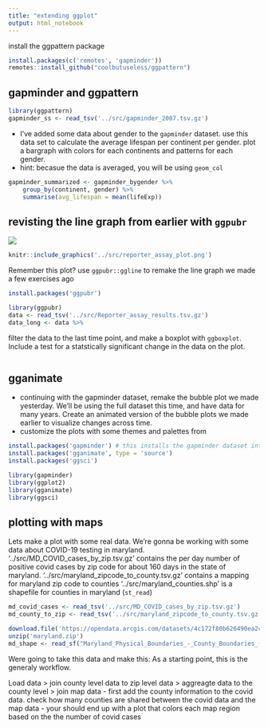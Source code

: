 ```yaml
---
title: "extending ggplot"
output: html_notebook
---
```



install the ggpattern package 

```r
install.packages(c('remotes', 'gapminder'))
remotes::install_github("coolbutuseless/ggpattern")
```

## gapminder and ggpattern

```r

library(ggpattern)
gapminder_ss <- read_tsv('../src/gapminder_2007.tsv.gz')
```

- I've added some data about gender to the `gapminder` dataset. use this data set to calculate the average lifespan per continent per gender. plot a bargraph with colors for each continents and patterns for each gender. 
- hint: becasue the data is averaged, you will be using `geom_col`

```r
gapminder_summarized <- gapminder_bygender %>% 
    group_by(continent, gender) %>% 
    summarise(avg_lifespan = mean(lifeExp))

```



## revisting the line graph from earlier with `ggpubr`

![](../src/reporter_assay_plot.png)

```r
knitr::include_graphics('../src/reporter_assay_plot.png')
```


Remember this plot?
use `ggpubr::ggline` to remake the line graph we made a few exercises ago

```r
install.packages('ggpubr')
```

```r

library(ggpubr)
data <- read_tsv('../src/Reporter_assay_results.tsv.gz')
data_long <- data %>% 

```




filter the data to the last time point, and make a boxplot with `ggboxplot`. Include a test for a statstically significant change in the data on the plot. 
```r

```


## gganimate

- continuing with the gapminder dataset, remake the bubble plot we made yesterday. We'll be using the full dataset this time, and have data for many years. Create an animated version of the bubble plots we made earlier to visualize changes across time. 
- customize the plots with some themes and palettes from 

```r
install.packages('gapminder') # this installs the gapminder dataset into R
install.packages('gganimate', type = 'source')
install.packages('ggsci')
```


```r
library(gapminder)
library(ggplot2)
library(gganimate)
library(ggsci)


```



## plotting with maps 

Lets make a plot with some real data. We're gonna be working with some data about COVID-19 testing in maryland. 
'../src/MD_COVID_cases_by_zip.tsv.gz' contains the per day number of positive covid cases by zip code for about 160 days in the state of maryland. 
'../src/maryland_zipcode_to_county.tsv.gz' contains a mapping for maryland zip code to counties
'../src/maryland_counties.shp' is a shapefile for counties in maryland (`st_read`)

```r

md_covid_cases <- read_tsv('../src/MD_COVID_cases_by_zip.tsv.gz')
md_county_to_zip <- read_tsv('../src/maryland_zipcode_to_county.tsv.gz')

download.file('https://opendata.arcgis.com/datasets/4c172f80b626490ea2cff7b699febedb_1.zip?outSR=%7B%22latestWkid%22%3A3857%2C%22wkid%22%3A102100%7D', 'maryland.zip')
unzip('maryland.zip')
md_shape <- read_sf("Maryland_Physical_Boundaries_-_County_Boundaries_(Generalized).shp")
```

Were going to take this data and make this:
As a starting point, this is the generaly workflow. 

Load data > join county level data to zip level data > aggreagte data to the county level  >  join map data
- first add the county information to the covid data. check how many counties are shared between the covid data and the map data 
- your should end up with a plot that colors each map region based on the the number of covid cases


```r


```









